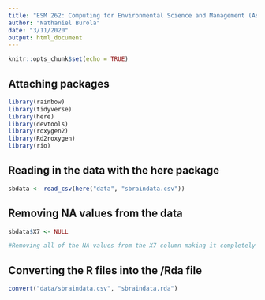 ```yaml
---
title: "ESM 262: Computing for Environmental Science and Management (Assignment 3)"
author: "Nathaniel Burola"
date: "3/11/2020"
output: html_document
---
```


```r
knitr::opts_chunk$set(echo = TRUE)
```

## Attaching packages 
```r
library(rainbow)
library(tidyverse)
library(here)
library(devtools)
library(roxygen2)
library(Rd2roxygen)
library(rio)
```

## Reading in the data with the here package 
```r
sbdata <- read_csv(here("data", "sbraindata.csv"))
```

## Removing NA values from the data 
```r
sbdata$X7 <- NULL

#Removing all of the NA values from the X7 column making it completely gone 
```

## Converting the R files into the /Rda file 
```r
convert("data/sbraindata.csv", "sbraindata.rda")
```



